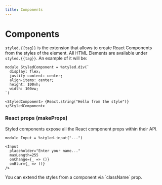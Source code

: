 ```yaml
---
title: Components
---
```



# Components

`styled.{{tag}}` is the extension that allows to create React Components from the styles of the element.
All HTML Elements are available under `styled.{{tag}}`. An example of it will be:

```rescript
module StyledComponent = %styled.div(`
  display: flex;
  justify-content: center;
  align-items: center;
  height: 100vh;
  width: 100vw;
`)

<StyledComponent> {React.string("Hello from the style")} </StyledComponent>
```

### React props (makeProps)

Styled components expose all the React component props within their API.

```rescript
module Input = %styled.input("...")

<Input
  placeholder="Enter your name..."
  maxLength=255
  onChange={_ => ()}
  onBlur={_ => ()}
/>
```

<Callout>
  You can extend the styles from a component via `className` prop.
</Callout>
